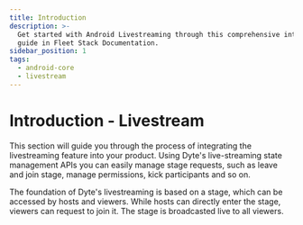 ```yaml
---
title: Introduction
description: >-
  Get started with Android Livestreaming through this comprehensive introduction
  guide in Fleet Stack Documentation.
sidebar_position: 1
tags:
  - android-core
  - livestream
---
```


# Introduction - Livestream

This section will guide you through the process of integrating the livestreaming feature into your product. Using Dyte's live-streaming state management APIs you can easily manage stage requests, such as leave and join stage, manage permissions, kick participants and so on.

The foundation of Dyte's livestreaming is based on a stage, which can be accessed by hosts and viewers. While hosts can directly enter the stage, viewers can request to join it. The stage is broadcasted live to all viewers.

<head>
  <title>Android Core Introduction</title>
  <meta
    name="description"
    content="Get started with Android Livestreaming through this comprehensive introduction guide in Fleet Stack Documentation."
  />
</head>
